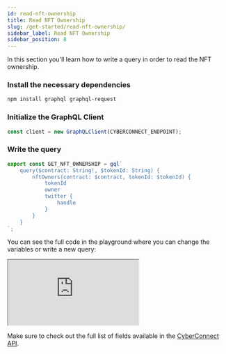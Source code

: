 ```yaml
---
id: read-nft-ownership
title: Read NFT Ownership
slug: /get-started/read-nft-ownership/
sidebar_label: Read NFT Ownership
sidebar_position: 8
---
```


In this section you'll learn how to write a query in order to read the NFT ownership.

### Install the necessary dependencies
```bash npm2yarn
npm install graphql graphql-request
```

### Initialize the GraphQL Client
```jsx title="/src/queries/GetNFTOwnership.tsx"
const client = new GraphQLClient(CYBERCONNECT_ENDPOINT);
```

### Write the query

```jsx title="/src/queries/GetNFTOwnership.tsx"
export const GET_NFT_OWNERSHIP = gql`
    query($contract: String!, $tokenId: String) {
        nftOwners(contract: $contract, tokenId: $tokenId) {
            tokenId
            owner
            twitter {
                handle
            }
        }
    }
`;
```

You can see the full code in the playground where you can change the variables or write a new query:

<iframe src="https://codesandbox.io/embed/read-nft-ownership-ffmeov?codemirror=1&fontsize=14&hidenavigation=0&theme=dark&runonclick=1&view=split"
    title="read-nft-ownership"
    allow="accelerometer; ambient-light-sensor; camera; encrypted-media; geolocation; gyroscope; hid; microphone; midi; payment; usb; vr; xr-spatial-tracking"
    sandbox="allow-forms allow-modals allow-popups allow-presentation allow-same-origin allow-scripts"
></iframe>

Make sure to check out the full list of fields available in the [CyberConnect API](/cyberconnect-api/overview/).
